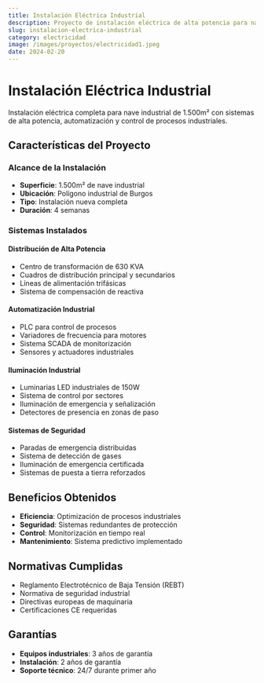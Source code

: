 ```yaml
---
title: Instalación Eléctrica Industrial
description: Proyecto de instalación eléctrica de alta potencia para nave industrial con sistemas de automatización y control.
slug: instalacion-electrica-industrial
category: electricidad
image: /images/proyectos/electricidad1.jpeg
date: 2024-02-20
---
```


# Instalación Eléctrica Industrial

Instalación eléctrica completa para nave industrial de 1.500m² con sistemas de alta potencia, automatización y control de procesos industriales.

## Características del Proyecto

### Alcance de la Instalación
- **Superficie**: 1.500m² de nave industrial
- **Ubicación**: Polígono industrial de Burgos
- **Tipo**: Instalación nueva completa
- **Duración**: 4 semanas

### Sistemas Instalados

#### Distribución de Alta Potencia
- Centro de transformación de 630 KVA
- Cuadros de distribución principal y secundarios
- Líneas de alimentación trifásicas
- Sistema de compensación de reactiva

#### Automatización Industrial
- PLC para control de procesos
- Variadores de frecuencia para motores
- Sistema SCADA de monitorización
- Sensores y actuadores industriales

#### Iluminación Industrial
- Luminarias LED industriales de 150W
- Sistema de control por sectores
- Iluminación de emergencia y señalización
- Detectores de presencia en zonas de paso

#### Sistemas de Seguridad
- Paradas de emergencia distribuidas
- Sistema de detección de gases
- Iluminación de emergencia certificada
- Sistemas de puesta a tierra reforzados

## Beneficios Obtenidos

- **Eficiencia**: Optimización de procesos industriales
- **Seguridad**: Sistemas redundantes de protección
- **Control**: Monitorización en tiempo real
- **Mantenimiento**: Sistema predictivo implementado

## Normativas Cumplidas

- Reglamento Electrotécnico de Baja Tensión (REBT)
- Normativa de seguridad industrial
- Directivas europeas de maquinaria
- Certificaciones CE requeridas

## Garantías

- **Equipos industriales**: 3 años de garantía
- **Instalación**: 2 años de garantía
- **Soporte técnico**: 24/7 durante primer año